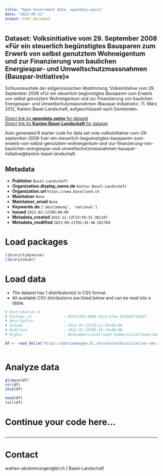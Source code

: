 ```yaml
---
title: "Open Government Data, opendata.swiss"
date: "2023-09-21"
output: html_document
---
```


## Dataset: Volksinitiative vom 29. September 2008 «Für ein steuerlich begünstigtes Bausparen zum Erwerb von selbst genutztem Wohneigentum und zur Finanzierung von baulichen Energiespar- und Umweltschutzmassnahmen (Bauspar-Initiative)»

Schlussresultate der eidgenössischen Abstimmung 'Volksinitiative vom 29. September 2008 «Für ein steuerlich begünstigtes Bausparen zum Erwerb von selbst genutztem Wohneigentum und zur Finanzierung von baulichen Energiespar- und Umweltschutzmassnahmen (Bauspar-Initiative)»', 11. März 2012, Kanton Basel-Landschaft, aufgeschlüsselt nach Gemeinden.

[Direct link by **opendata.swiss** for dataset](https://opendata.swiss/de/dataset/volksinitiative-vom-29-september-2008-fur-ein-steuerlich-begunstigtes-bausparen-zum-erwerb-von-)<br>
[Direct link by **Kanton Basel-Landschaft** for dataset](https://abstimmungen.bl.ch/vote/volksinitiative-vom-29-september-2008-fuer-ein-steuerlich-beguenstigtes-bausparen-zum-erwerb-von-selbst-genutztem-wohneigentum-und-zur-finanzierung-von-baulichen-energiespar-und-umweltschutzmassnahmen-bauspar-initiative/data)

Auto generated R starter code for data set vote-volksinitiative-vom-29-september-2008-fuer-ein-steuerlich-beguenstigtes-bausparen-zum-erwerb-von-selbst-genutztem-wohneigentum-und-zur-finanzierung-von-baulichen-energiespar-und-umweltschutzmassnahmen-bauspar-initiative@kanton-basel-landschaft.

## Metadata

- **Publisher** `Basel-Landschaft`
- **Organization.display_name.de** `Kanton Basel-Landschaft`
- **Organization.url** `https://www.baselland.ch`
- **Maintainer** `None`
- **Maintainer_email** `None`
- **Keywords.de** `['abstimmung', 'national']`
- **Issued** `2012-03-11T00:00:00`
- **Metadata_created** `2022-12-13T14:59:33.301197`
- **Metadata_modified** `2023-09-21T01:45:48.581769`


# Load packages

```r

library(tidyverse)
library(skimr)

```

# Load data

-   The dataset has 1 distribution(s) in CSV format.
-   All available CSV distributions are listed below and can be read into a tibble.

```r

# Distribution 0
# Package_id               : 0185f205-8b80-42ca-bfee-8538d9fab243
# Description              : 
# Issued                   : 2021-07-23T19:11:50+00:00
# Modified                 : 2022-01-19T06:36:14+00:00
# Rights                   : NonCommercialAllowed-CommercialAllowed-ReferenceRequired

df <- read_delim('https://abstimmungen.bl.ch/vote/volksinitiative-vom-29-september-2008-fuer-ein-steuerlich-beguenstigtes-bausparen-zum-erwerb-von-selbst-genutztem-wohneigentum-und-zur-finanzierung-von-baulichen-energiespar-und-umweltschutzmassnahmen-bauspar-initiative/data-csv')



```

# Analyze data

```r

glimpse(df)
str(df)
skim(df)

head(df)
tail(df)

```

# Continue your code here...

```r

```

------------------------------------------------------------------------

# Contact

wahlen-abstimmungen@bl.ch | Basel-Landschaft
